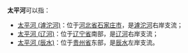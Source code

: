 '''太平河'''可以指：
*[[太平河_(滹沱河)|太平河 (滹沱河)]]：位于[[河北省|河北省]][[石家庄市|石家庄市]]，是[[滹沱河|滹沱河]]右岸支流；
*[[太平河_(辽河)|太平河 (辽河)]]：位于[[辽宁省|辽宁省]]南部，是[[辽河|辽河]]右岸支流；
*[[太平河_(辰水)|太平河 (辰水)]]：位于[[贵州省|贵州省]]东部，是[[辰水|辰水]]左岸支流。
{{disambig|cat=三字河名消歧义|T}}